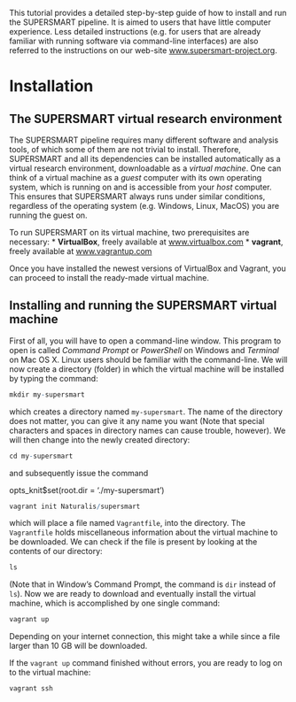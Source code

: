 This tutorial provides a detailed step-by-step guide of how to install and run the SUPERSMART pipeline. It is aimed to users that have little computer experience. Less detailed instructions (e.g. for users that are already familiar with running software via command-line interfaces) are also referred to the instructions on our web-site [www.supersmart-project.org](www.supersmart-project.org). 


# **Installation**


## **The SUPERSMART virtual research environment**

The SUPERSMART pipeline requires many different software and analysis tools, of which some of them are not trivial to install. Therefore, SUPERSMART and all its dependencies can be installed automatically as a virtual research environment, downloadable as a *virtual machine*. One can think of a virtual machine as a *guest* computer with its own operating system, which is running on and is accessible from your *host* computer. This ensures that SUPERSMART always runs under similar conditions, regardless of the operating system (e.g. Windows, Linux, MacOS) you are running the guest on.

To run SUPERSMART on its virtual machine, two prerequisites are necessary:
* **VirtualBox**, freely available at [www.virtualbox.com](www.virtualbox.com)
* **vagrant**, freely available at [www.vagrantup.com](www.vagrantup.com)

Once you have installed the newest versions of VirtualBox and Vagrant, you can proceed to install the ready-made virtual machine.


## **Installing and running the SUPERSMART virtual machine**

First of all, you will have to open a command-line window. This program to open is called *Command Prompt* or *PowerShell* on Windows and *Terminal* on Mac OS X. Linux users should be familiar with the command-line. We will now create a directory (folder) in which the virtual machine will be installed by typing the command:


```r
mkdir my-supersmart
```

which creates a directory named `my-supersmart`. The name of the directory does not matter, you can give it any name you want (Note that special characters and spaces in directory names can cause trouble, however). We will then change into the newly created directory:

```r
cd my-supersmart
```

and subsequently issue the command

opts_knit$set(root.dir = './my-supersmart')

```r
vagrant init Naturalis/supersmart
```

which will place a file named `Vagrantfile`, into the directory. The `Vagrantfile` holds miscellaneous information about the virtual machine to be downloaded. We can check if the file is present by looking at the contents of our directory:

```r
ls
```
(Note that in Window's Command Prompt, the command is `dir` instead of `ls`). Now we are ready to download and eventually install the virtual machine, which is accomplished by one single command:

```r
vagrant up 
```

Depending on your internet connection, this might take a while since a file larger than 10 GB will be downloaded.

If the `vagrant up` command finished without errors, you are ready to log on to the virtual machine:

```r
vagrant ssh 
```
